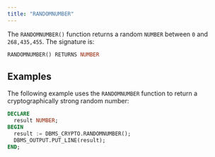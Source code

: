 ```yaml
---
title: "RANDOMNUMBER"
---
```


The `RANDOMNUMBER()` function returns a random `NUMBER` between `0` and `268,435,455`. The signature is:

```sql
RANDOMNUMBER() RETURNS NUMBER
```

## Examples

The following example uses the `RANDOMNUMBER` function to return a cryptographically strong random number:

```sql
DECLARE
  result NUMBER;
BEGIN
  result := DBMS_CRYPTO.RANDOMNUMBER();
  DBMS_OUTPUT.PUT_LINE(result);
END;
```
